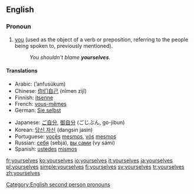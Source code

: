 ==English==
{{English reflexive pronouns}}

===Pronoun===
{{en-pron|desc=second person|the plural of|yourself|the reflexive case of|you}}

# [[you]] (used as the object of a verb or preposition, referring to the people being spoken to, previously mentioned).
#:''You shouldn't blame '''yourselves'''.''

====Translations====
{{trans-top|you (referring to the people being spoken to, previously mentioned)}}
*Arabic: {{Arab|[[انفسكم|أنْفُسُكُم]]}} (’anfusúkum)
*Chinese: [[你们自己]] (nǐmen zìjǐ)
*Finnish: [[itsenne]]
*French: [[vous-mêmes]]
*German: [[Sie selbst]]
{{trans-mid}}
*Japanese: [[ご自分]], [[御自分]] (ごじぶん, go-jibun)
*Korean: [[당신 자신]] (dangsin jasin)
*Portuguese: [[vocês]] [[mesmos]], [[vós]] [[mesmos]]
*Russian: [[себя]] (sebjá), [[вы сами]] (vy sámi)
*Spanish: [[ustedes]] [[mismos]]
{{trans-bottom}}

[[Category:English second person pronouns]]

[[fr:yourselves]]
[[ko:yourselves]]
[[io:yourselves]]
[[it:yourselves]]
[[ja:yourselves]]
[[pl:yourselves]]
[[simple:yourselves]]
[[fi:yourselves]]
[[sv:yourselves]]
[[tr:yourselves]]
[[zh:yourselves]]